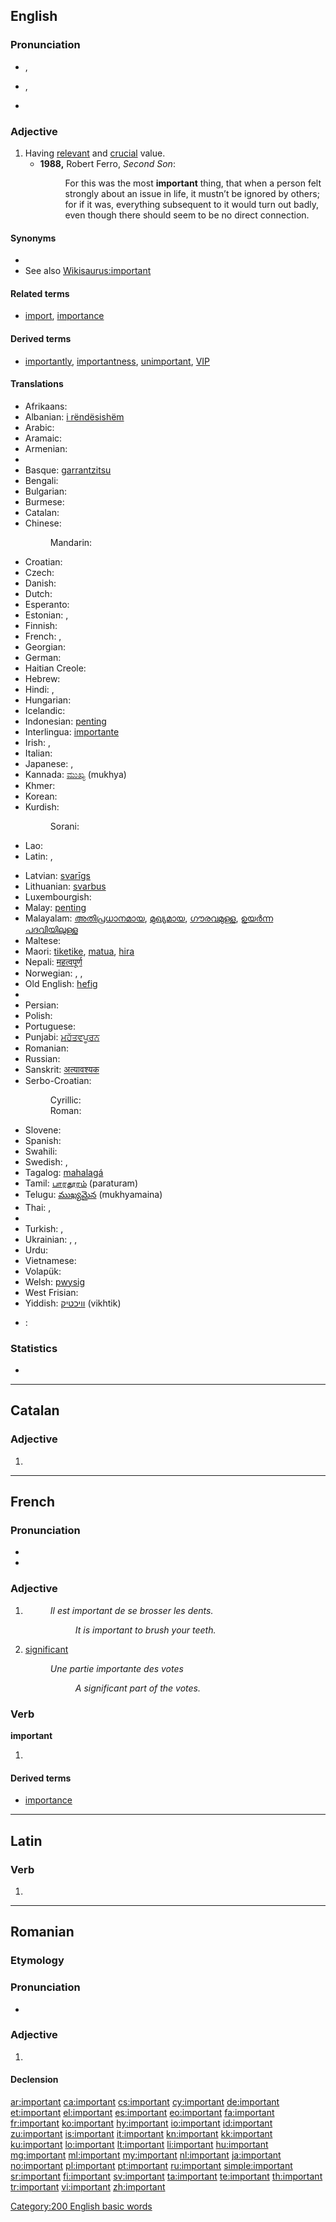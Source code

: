 ==English==

===Pronunciation===
* {{a|UK}} {{IPA|/ɪmˈpɔː.tənt/|/ɪmˈpɔː.tn̩t/}}, {{SAMPA|/Im"pO:t@nt/|2=/Im"pO:tn=t/}}
* {{a|US}} {{IPA|/ɪmˈpɔɹtənt/|/ɪmˈpɔɹʔn̩t/}}, {{SAMPA|/Im"pOrt@nt/|2=/Im"pOrtn=t/}}
* {{audio|en-us-important.ogg|Audio (US)}}

===Adjective===
{{en-adj}}

# Having [[relevant]] and [[crucial]] value.
#* '''1988,''' Robert Ferro, ''Second Son'':
#*: For this was the most '''important''' thing, that when a person felt strongly about an issue in life, it mustn’t be ignored by others; for if it was, everything subsequent to it would turn out badly, even though there should seem to be no direct connection.

====Synonyms====
* {{l|en|weighty}}
* See also [[Wikisaurus:important]]

====Related terms====
* [[import]], [[importance]]

====Derived terms====
* [[importantly]], [[importantness]], [[unimportant]], [[VIP]]

====Translations====
{{trans-top|having relevant and crucial value}}
* Afrikaans: {{t+|af|belangrik|xs=Afrikaans}}
* Albanian: [[i rëndësishëm]]
* Arabic: {{t|ar|مهم|tr=muhim}}
* Aramaic: {{tø|arc|חסינא|m|tr=ħasīna|sc=Hebr}}
* Armenian: {{t|hy|կարեւոր|tr=karewor|sc=Armn}}
* {{trreq|ban}}
* Basque: [[garrantzitsu]]
* Bengali: {{t|bn|গুরুত্বপূর্ণ|tr=guruttopurno|sc=Beng}}
* Bulgarian: {{t+|bg|важен|tr=važen}}
* Burmese: {{t|my|အရေးကြီး|tr=ăye:kyi:|sc=Mymr}}
* Catalan: {{t+|ca|important}}
* Chinese:
*: Mandarin: {{t-|cmn|重要|tr=zhòngyào|sc=Hani}}
* Croatian: {{t-|hr|važan}}
* Czech: {{t+|cs|důležitý|m}}
* Danish: {{t|da|vigtig}}
* Dutch: {{t+|nl|belangrijk}}
* Esperanto: {{t-|eo|grava|xs=Esperanto}}
* Estonian: {{t-|et|tähtis}}, {{t-|et|oluline}}
* Finnish: {{t+|fi|tärkeä}}
* French: {{t+|fr|important|m}}, {{t+|fr|importante|f}}
* Georgian: {{t-|ka|მნიშვნელოვანი|tr=mnišvnelovani|sc=Geor|xs=Georgian}}
* German: {{t+|de|wichtig}}
* Haitian Creole: {{tø|ht|enpòtan}}
* Hebrew: {{t-|he|חשוב|tr=khashúv}}
* Hindi: {{t|hi|महत्वपूर्ण|tr=mahatvapūrṇ|xs=Hindi}}, {{t|hi|अहम|tr=aham|sc=Deva}}
* Hungarian: {{t+|hu|fontos}}
* Icelandic: {{t+|is|mikilvægur|m}}
* Indonesian: [[penting]]
* Interlingua: [[importante]]
* Irish: {{t|ga|tábhachtach}}, {{t|ga|mórluachach}}
* Italian: {{t+|it|importante}}
* Japanese: {{t|ja|重要|tr=じゅうような, jūyō-na|alt=重要な}}, {{t|ja|大切|tr=たいせつな, taisetsu-na|alt=大切な}}
* Kannada: [[ಮುಖ್ಯ]] (mukhya)
* Khmer: {{t|km|សំខាន់|tr=somkən|sc=Khmr}}
* Korean: {{t|ko|중요한|tr=jungyohan|sc=Hang}}
* Kurdish:
*: Sorani: {{t|ku|گرنگ|tr=gring|sc=ku-Arab}}
* Lao: {{t-|lo|ສຳຄັນ|tr=sam-khan|sc=Laoo|xs=Lao}}
* Latin: {{t+|la|gravis}}, {{t|la|magnus}}
{{trans-mid}}
* Latvian: [[svarīgs]]
* Lithuanian: [[svarbus]]
* Luxembourgish: {{t|lb|wichteg}}
* Malay: [[penting]]
* Malayalam: [[അതിപ്രധാനമായ]], [[മുഖ്യമായ]], [[ഗൗരവമുള്ള]], [[ഉയര്‍ന്ന പദവിയിലുള്ള]]
* Maltese: {{t-|mt|importanti|xs=Maltese}}
* Maori: [[tiketike]], [[matua]], [[hira]]
* Nepali: [[महत्वपूर्ण]]
* Norwegian: {{t|no|alvorlig}}, {{t|no|betydelig}}, {{t|no|viktig}}
* Old English: [[hefig]]
* {{trreq|or}}
* Persian: {{t|fa|مهم|tr=mohem||alt=مُهِمّ|sc=fa-Arab}}
* Polish: {{t|pl|ważny|m}}
* Portuguese: {{t+|pt|importante}}
* Punjabi: [[ਮਹੱਤਵਪੂਰਨ]]
* Romanian: {{t-|ro|important}}
* Russian: {{t+|ru|важный|tr=vážnyj}}
* Sanskrit: [[अत्यावश्यक]]
* Serbo-Croatian:
*: Cyrillic: {{t|sh|важан|sc=Cyrl}}
*: Roman: {{t|sh|važan}}
* Slovene: {{t-|sl|pomemben}}
* Spanish: {{t+|es|importante}}
* Swahili: {{t+|sw|maarufu|xs=Swahili}}
* Swedish: {{t+|sv|viktig}}, {{t+|sv|betydelsefull}}
* Tagalog: [[mahalagá]]
* Tamil: [[பாரதூரம்]] (paraturam)
* Telugu: [[ముఖ్యమైన]] (mukhyamaina)
* Thai: {{t|th|สำคัญ|tr=săm-kan}}, {{t|th|เอ้|tr=ây}}
* {{trreq|bo}}
* Turkish: {{t+|tr|önemli}}, {{t+|tr|mühim}}
* Ukrainian: {{t-|uk|важливий|tr=važlývyj|xs=Ukrainian}}, {{t-|uk|значний|tr=značnýj|xs=Ukrainian}}, {{t-|uk|важний|tr=važnýj|xs=Ukrainian}}
* Urdu: {{t|ur|اہم|tr=aham|sc=ur-Arab}}
* Vietnamese: {{t+|vi|quan trọng|xs=Vietnamese}}
* Volapük: {{t|vo|veütik}}
* Welsh: [[pwysig]]
* West Frisian: {{t-|fy|wichtich|xs=West Frisian}}
* Yiddish: [[וויכטיק]] (vikhtik)
{{trans-bottom}}

{{checktrans-top}}
* {{ttbc|bn}}: {{t|bn|দরকারী|tr=dorkārī|sc=Beng|xs=Bengali}}
{{trans-mid}}
{{trans-bottom}}

===Statistics===
* {{rank|glad|hair|ran|572|important|mine|wild|front}}

[[Category:200 English basic words]]

----

==Catalan==

===Adjective===
{{ca-adj|type=mf}}

# {{l|en|important}}

----

==French==

===Pronunciation===
* {{audio|Fr-important.ogg|audio}}
* {{IPA|/ɛ̃.pɔʁ.tɑ̃/|lang=fr}}

===Adjective===
{{fr-adj}}

# {{l|en|important}}
#: ''Il est important de se brosser les dents.''
#:: ''It is important to brush your teeth.''
# [[significant]]
#: ''Une partie importante des votes''
#:: ''A significant part of the votes.''

===Verb===
'''important'''

# {{present participle of|importer|lang=fr}}

====Derived terms====
* [[importance]]

----

==Latin==

===Verb===
{{la-verb-form|important}}

# {{conjugation of|importo|importō|3|p|pres|act|ind|lang=la}}

----

==Romanian==

===Etymology===
{{etyl|fr|ro}} {{term|important|lang=fr}}

===Pronunciation===
* {{IPA|[im.porˈtant]|lang=ro}}

===Adjective===
{{ro-adj|4}}

# {{l|en|important}}

====Declension====
{{ro-adj-4|mpl=importanți}}

[[ar:important]]
[[ca:important]]
[[cs:important]]
[[cy:important]]
[[de:important]]
[[et:important]]
[[el:important]]
[[es:important]]
[[eo:important]]
[[fa:important]]
[[fr:important]]
[[ko:important]]
[[hy:important]]
[[io:important]]
[[id:important]]
[[zu:important]]
[[is:important]]
[[it:important]]
[[kn:important]]
[[kk:important]]
[[ku:important]]
[[lo:important]]
[[lt:important]]
[[li:important]]
[[hu:important]]
[[mg:important]]
[[ml:important]]
[[my:important]]
[[nl:important]]
[[ja:important]]
[[no:important]]
[[pl:important]]
[[pt:important]]
[[ru:important]]
[[simple:important]]
[[sr:important]]
[[fi:important]]
[[sv:important]]
[[ta:important]]
[[te:important]]
[[th:important]]
[[tr:important]]
[[vi:important]]
[[zh:important]]